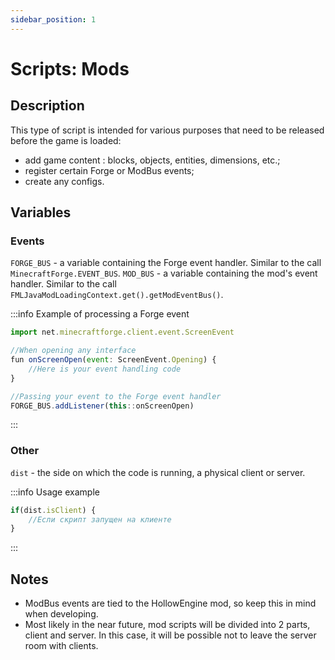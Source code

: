 ```yaml
---
sidebar_position: 1
---
```


# Scripts: Mods

## Description

This type of script is intended for various purposes that need to be released before the game is loaded:
- add game content : blocks, objects, entities, dimensions, etc.;
- register certain Forge or ModBus events;
- create any configs.

## Variables

### Events

`FORGE_BUS` - a variable containing the Forge event handler. Similar to the call `MinecraftForge.EVENT_BUS`.
`MOD_BUS` - a variable containing the mod's event handler. Similar to the call `FMLJavaModLoadingContext.get().getModEventBus()`.

:::info Example of processing a Forge event
```jsx
import net.minecraftforge.client.event.ScreenEvent

//When opening any interface
fun onScreenOpen(event: ScreenEvent.Opening) {
	//Here is your event handling code
}

//Passing your event to the Forge event handler
FORGE_BUS.addListener(this::onScreenOpen)

```
:::

### Other
`dist` - the side on which the code is running, a physical client or server.

:::info Usage example
```jsx
if(dist.isClient) {
	//Если скрипт запущен на клиенте
}

```
:::

## Notes
- ModBus events are tied to the HollowEngine mod, so keep this in mind when developing.
- Most likely in the near future, mod scripts will be divided into 2 parts, client and server. In this case, it will be possible not to leave the server room with clients.